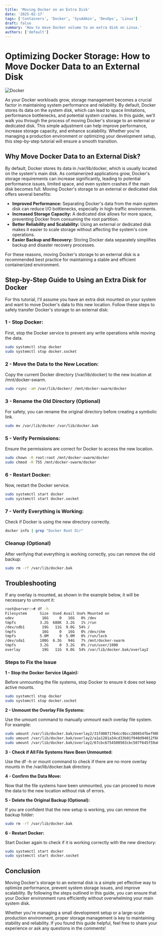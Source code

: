 ```yaml
---
title: 'Moving Docker on an Extra Disk'
date: '2025-02-17'
tags: ['Containers', 'Docker', 'SysAdmin', 'DevOps', 'Linux']
draft: false
summary: 'How to move Docker volume to an extra disk on Linux.'
authors: ['default']
---
```


# Optimizing Docker Storage: How to Move Docker Data to an External Disk

![Docker](/static/images/docker.png)

As your Docker workloads grow, storage management becomes a crucial factor in maintaining system performance and reliability. By default, Docker stores 
its data on the system disk, which can lead to space limitations, performance bottlenecks, and potential system crashes. In this guide, we'll walk you 
through the process of moving Docker's storage to an external or dedicated disk. This simple adjustment can help improve performance, increase storage 
capacity, and enhance scalability. Whether you're managing a production environment or optimizing your development setup, this step-by-step tutorial 
will ensure a smooth transition.


## Why Move Docker Data to an External Disk?
By default, Docker stores its data in /var/lib/docker, which is usually located on the system's main disk. As containerized applications grow, Docker's 
storage requirements can increase significantly, leading to potential performance issues, limited space, and even system crashes if the main disk becomes
full. Moving Docker's storage to an external or dedicated disk offers several benefits:

- **Improved Performance:** Separating Docker's data from the main system disk can reduce I/O bottlenecks, especially in high-traffic environments.
- **Increased Storage Capacity:** A dedicated disk allows for more space, preventing Docker from consuming the root partition.
- **Better Reliability and Scalability:** Using an external or dedicated disk makes it easier to scale storage without affecting the system's core operations.
- **Easier Backup and Recovery:** Storing Docker data separately simplifies backup and disaster recovery processes.

For these reasons, moving Docker's storage to an external disk is a recommended best practice for maintaining a stable and efficient containerized environment.


## Step-by-Step Guide to Using an Extra Disk for Docker

For this tutorial, I'll assume you have an extra disk mounted on your system and want to move Docker's data to this new location. Follow these steps to
safely transfer Docker's storage to an external disk:

### 1 - Stop Docker:

First, stop the Docker service to prevent any write operations while moving the data.

```bash
sudo systemctl stop docker
sudo systemctl stop docker.socket
```

### 2 - Move the Data to the New Location:

Copy the current Docker directory (/var/lib/docker) to the new location at /mnt/docker-swarm.

```bash
sudo rsync -aH /var/lib/docker/ /mnt/docker-swarm/docker
```

### 3 - Rename the Old Directory (Optional)

For safety, you can rename the original directory before creating a symbolic link.

```bash
sudo mv /var/lib/docker /var/lib/docker.bak
```

### 5 - Verify Permissions:

Ensure the permissions are correct for Docker to access the new location.

```bash
sudo chown -R root:root /mnt/docker-swarm/docker
sudo chmod -R 755 /mnt/docker-swarm/docker
```

### 6 - Restart Docker:

Now, restart the Docker service.

```bash
sudo systemctl start docker
sudo systemctl start docker.socket
```

### 7 - Verify Everything is Working:

Check if Docker is using the new directory correctly.

```bash
docker info | grep "Docker Root Dir"
```

### Cleanup (Optional)

After verifying that everything is working correctly, you can remove the old backup:

```bash
sudo rm -rf /var/lib/docker.bak
```

## Troubleshooting

If any overlay is mounted, as shown in the example below, it will be necessary to unmount it:

```bash
root@server:~# df -h
Filesystem      Size  Used Avail Use% Mounted on
udev             16G     0   16G   0% /dev
tmpfs           3.2G  688K  3.2G   1% /run
/dev/sdb1        19G   11G  9.0G  54% /
tmpfs            16G     0   16G   0% /dev/shm
tmpfs           5.0M     0  5.0M   0% /run/lock
/dev/sda1       100G  6.3G   94G   7% /mnt/docker-swarm
tmpfs           3.2G     0  3.2G   0% /run/user/1000
overlay          19G   11G  9.0G  54% /var/lib/docker.bak/overlay2         19G   11G  9.0G  54% /var/lib/docker.bak/overlay2
```

### Steps to Fix the Issue

**1 - Stop the Docker Service (Again):**

Before unmounting the file systems, stop Docker to ensure it does not keep active mounts.

```bash
sudo systemctl stop docker
sudo systemctl stop docker.socket
```

**2 - Unmount the Overlay File Systems:**

Use the umount command to manually unmount each overlay file system. For example:

```bash
sudo umount /var/lib/docker.bak/overlay2/31fd0871764cc9bcc280854fbef90b83dfcc7d739c94edf37419c65e2b9d11b6/merged
sudo umount /var/lib/docker.bak/overlay2/a1a1281a34cd33b01f940d94012f66caab599640e24ac3d86d36f7b1bd8a26c4/merged
sudo umount /var/lib/docker.bak/overlay2/67cbc6754500503cbc507f645f59a66e288a580377d281d45f38df81a7146e68/merged
```

**3 - Check if All File Systems Have Been Unmounted:**

Use the df -h or mount command to check if there are no more overlay mounts in the /var/lib/docker.bak directory.

**4 - Confirm the Data Move:**

Now that the file systems have been unmounted, you can proceed to move the data to the new location without risk of errors.

**5 - Delete the Original Backup (Optional):**

If you are confident that the new setup is working, you can remove the backup folder:

```bash
sudo rm -rf /var/lib/docker.bak
```

**6 - Restart Docker:**

Start Docker again to check if it is working correctly with the new directory:

```bash
sudo systemctl start docker
sudo systemctl start docker.socket
```

## Conclusion

Moving Docker's storage to an external disk is a simple yet effective way to optimize performance, prevent system storage issues, and improve
scalability. By following the steps outlined in this guide, you can ensure that your Docker environment runs efficiently without overwhelming 
your main system disk.

Whether you're managing a small development setup or a large-scale production environment, proper storage management is key to maintaining 
stability and reliability. If you found this guide helpful, feel free to share your experience or ask any questions in the comments!